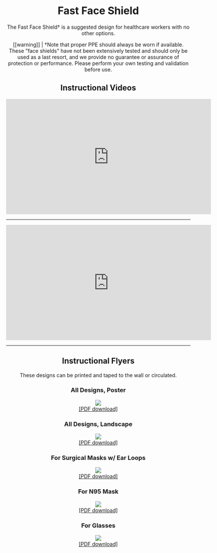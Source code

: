 
<Header
  title="Fast Face Shields"
  description="The Fast Face Shield is a suggested design for healthcare workers with no other options."
/>

# Fast Face Shield

The Fast Face Shield† is a suggested design for healthcare workers with no other options.

[[warning]]
| †Note that proper PPE should always be worn if available. These "face shields" have not been extensively tested and should only be used as a last resort, and we provide no guarantee or assurance of protection or performance. Please perform your own testing and validation before use.

## Instructional Videos

<iframe
  width="560"
  height="315"
  src="https://www.youtube.com/embed/GhdIP2tCBI0"
  frameborder="0"
  allow="accelerometer; autoplay; encrypted-media; gyroscope; picture-in-picture"
  allowfullscreen
></iframe>

---

<iframe
  width="560"
  height="315"
  src="https://www.youtube.com/embed/wYdJI1s1rN0"
  frameborder="0"
  allow="accelerometer; autoplay; encrypted-media; gyroscope; picture-in-picture"
  allowfullscreen
></iframe>

---

## Instructional Flyers

These designs can be printed and taped to the wall or circulated.

### All Designs, Poster

![](img/fastfaceshield_poster.png)  
[\[PDF download\]](pdf/Fast_Shields_Poster.pdf)

### All Designs, Landscape

![](img/fastfaceshield.png)  
[\[PDF download\]](pdf/Fast_Shields.pdf)

### For Surgical Masks w/ Ear Loops

![](img/fast_shield_vertmask.png)  
[\[PDF download\]](pdf/fast_shield_vertmask.pdf)

### For N95 Mask

![](img/fast_shield_horizmask.png)  
[\[PDF download\]](pdf/fast_shield_horizmask.pdf)

### For Glasses

![](img/fast_shield_glasses.png)  
[\[PDF download\]](pdf/fast_shield_glasses.pdf)
